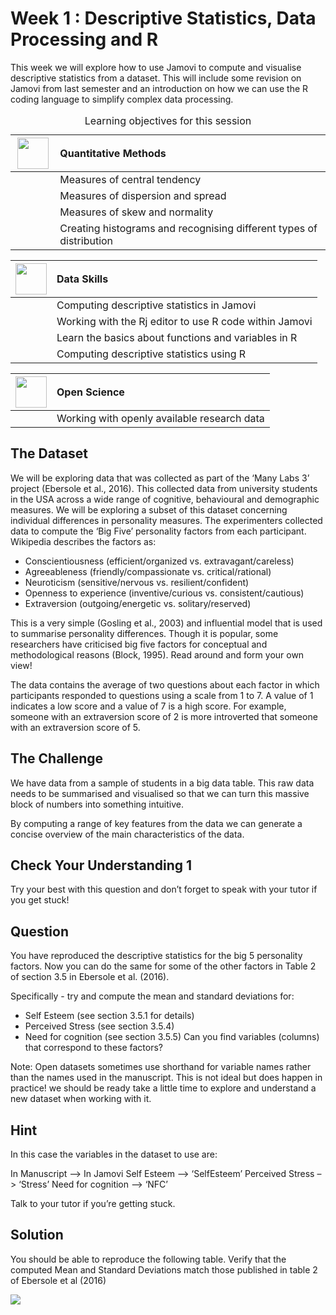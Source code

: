 # Week 1 : Descriptive Statistics, Data Processing and R {.unnumbered}

This week we will explore how to use Jamovi to compute and visualise descriptive statistics from a dataset. This will include some revision on Jamovi from last semester and an introduction on how we can use the R coding language to simplify complex data processing.


|![](images/logos/rm-logo_quantitative-methods.png){width=50px} | Quantitative Methods |
|-|:-----|
| | Measures of central tendency |
| | Measures of dispersion and spread	|
| | Measures of skew and normality	 |
| | Creating histograms and recognising different types of distribution	|
: Learning objectives for this session

|![](images/logos/rm-logo_data-skills.png){width=50px} | Data Skills |
|-|:-----|
| | Computing descriptive statistics in Jamovi	 |
| | Working with the Rj editor to use R code within Jamovi		|
| | Learn the basics about functions and variables in R		 |
| | Computing descriptive statistics using R	|

|![](images/logos/rm-logo_open-science.png){width=50px} | Open Science |
|-|:-----|
| | Working with openly available research data	 |



## The Dataset {.unnumbered}

We will be exploring data that was collected as part of the ‘Many Labs 3’ project (Ebersole et al., 2016). This collected data from university students in the USA across a wide range of cognitive, behavioural and demographic measures. We will be exploring a subset of this dataset concerning individual differences in personality measures. The experimenters collected data to compute the ‘Big Five’ personality factors from each participant. Wikipedia describes the factors as:

- Conscientiousness (efficient/organized vs. extravagant/careless)
- Agreeableness (friendly/compassionate vs. critical/rational)
- Neuroticism (sensitive/nervous vs. resilient/confident)
- Openness to experience (inventive/curious vs. consistent/cautious)
- Extraversion (outgoing/energetic vs. solitary/reserved)

This is a very simple (Gosling et al., 2003) and influential model that is used to summarise personality differences. Though it is popular, some researchers have criticised big five factors for conceptual and methodological reasons (Block, 1995). Read around and form your own view!

The data contains the average of two questions about each factor in which participants responded to questions using a scale from 1 to 7. A value of 1 indicates a low score and a value of 7 is a high score. For example, someone with an extraversion score of 2 is more introverted that someone with an extraversion score of 5.

## The Challenge {.unnumbered}

We have data from a sample of students in a big data table. This raw data needs to be summarised and visualised so that we can turn this massive block of numbers into something intuitive.

By computing a range of key features from the data we can generate a concise overview of the main characteristics of the data.




<!--# #############################################  -->

::: {.callout-tip}
## Check Your Understanding 1

Try your best with this question and don't forget to speak with your tutor if you get stuck!

::: {.panel-tabset}

## Question

You have reproduced the descriptive statistics for the big 5 personality factors. Now you can do the same for some of the other factors in Table 2 of section 3.5 in Ebersole et al. (2016).

Specifically - try and compute the mean and standard deviations for:

- Self Esteem (see section 3.5.1 for details)
- Perceived Stress (see section 3.5.4)
- Need for cognition (see section 3.5.5)
Can you find variables (columns) that correspond to these factors?

Note: Open datasets sometimes use shorthand for variable names rather than the names used in the manuscript. This is not ideal but does happen in practice! we should be ready take a little time to explore and understand a new dataset when working with it.

## Hint

In this case the variables in the dataset to use are:

In Manuscript         --> In Jamovi
Self Esteem             --> 'SelfEsteem'
Perceived Stress     --> 'Stress'
Need for cognition --> 'NFC'

Talk to your tutor if you're getting stuck.

## Solution

You should be able to reproduce the following table. Verify that the computed Mean and Standard Deviations match those published in table 2 of Ebersole et al (2016)

![](images/rmb-2025_week-1_computer-practical/RMB-2025_week-1_computer-practical_img1.png){}
:::

:::
